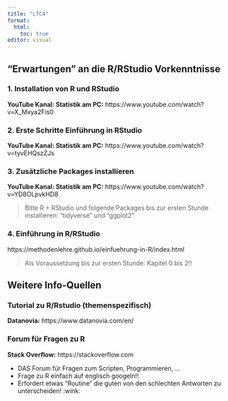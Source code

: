 ```yaml
---
title: "LTC4"
format:
  html: 
    toc: true
editor: visual
---
```


## "Erwartungen" an die R/RStudio Vorkenntnisse

### 1. Installation von R und RStudio

**YouTube Kanal: Statistik am PC:** https://www.youtube.com/watch?v=X_Mxya2Fis0

### 2. Erste Schritte Einführung in RStudio

**YouTube Kanal: Statistik am PC:** https://www.youtube.com/watch?v=tyvEHQszZJs

### 3. Zusätzliche Packages installieren

**YouTube Kanal: Statistik am PC:** https://www.youtube.com/watch?v=YD8OLpvkHD8

> Bitte R + RStudio und folgende Packages bis zur ersten Stunde installieren: "tidyverse" und "ggplot2"

### 4. Einführung in R/RStudio

https://methodenlehre.github.io/einfuehrung-in-R/index.html

> Als Voraussetzung bis zur ersten Stunde: Kapitel 0 bis 2!!

## Weitere Info-Quellen

### Tutorial zu R/Rstudio (themenspezifisch)

**Datanovia:** https://www.datanovia.com/en/

### Forum für Fragen zu R

**Stack Overflow:** https://stackoverflow.com

-   DAS Forum für Fragen zum Scripten, Programmieren, ...
-   Frage zu R einfach auf englisch googeln!!
-   Erfordert etwas "Routine" die guten von den schlechten Antworten zu unterscheiden! :wink:
